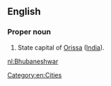 ==English==

===Proper noun===
{{en-proper noun}}
#State capital of [[Orissa]] ([[India]]).

[[Category:en:Cities]]

[[nl:Bhubaneshwar]]